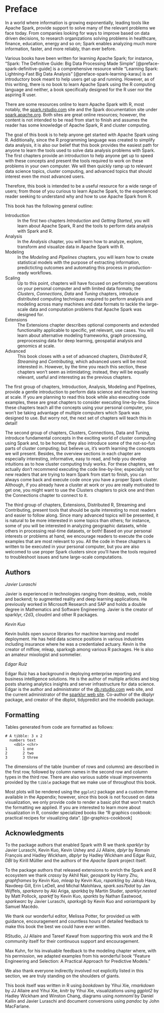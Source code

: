 # Preface {-}

In a world where information is growing exponentially, leading tools like Apache Spark, provide support to solve many of the relevant problems we face today. From companies looking for ways to improve based on data driven decisions, to research organizations solving problems in healthcare, finance, education, energy and so on; Spark enables analyzing much more information, faster, and more reliably, than ever before.

Various books have been written for learning Apache Spark; for instance, "Spark: The Definitive Guide: Big Data Processing Made Simple" [@preface-spark-definitive-guide] is a comprehensive resource while "Learning Spark: Lightning-Fast Big Data Analysis" [@preface-spark-learning-karau] is an introductory book meant to help users get up and running. However, as of this writing, there is no book to learn Apache Spark using the R computing language and neither, a book specifically designed for the R user nor the aspiring R user.

There are some resources online to learn Apache Spark with R, most notably, the [spark.rstudio.com](https://spark.rstudio.com) site and the Spark documentation site under [spark.apache.org](https://spark.apache.org/docs/latest/index.html). Both sites are great online resources; however, the content is not intended to be read from start to finish and assumes the reader has some knowledge of Apache Spark, R and cluster computing.

The goal of this book is to help anyone get started with Apache Spark using R. Additionally, since the R programming language was created to simplify data analysis, it is also our belief that this book provides the easiest path for anyone to learn the tools used to solve data analysis problems with Spark. The first chapters provide an introduction to help anyone get up to speed with these concepts and present the tools required to work on these problems in your own computer. We will then quickly ramp up to relevant data science topics, cluster computing, and advanced topics that should interest even the most advanced users.

Therefore, this book is intended to be a useful resource for a wide range of users; from those of you curious to learn Apache Spark, to the experienced reader seeking to understand why and how to use Apache Spark from R.

This book has the following general outline:

Introduction
: In the first two chapters *Introduction* and *Getting Started*, you will learn about Apache Spark, R and the tools to perform data analysis with Spark and R.

Analysis
: In the *Analysis* chapter, you will learn how to analyze, explore, transform and visualize data in Apache Spark with R.

Modeling
: In the *Modeling* and *Pipelines* chapters, you will learn how to create statistical models with the purpose of extracting information, predicticting outcomes and automating this process in production-ready workflows.

Scaling
: Up to this point, chapters will have focused on performing operations on your personal computer and with limited data formats; the *Clusters*, *Connections*, *Data* and *Tuning* chapters, introduce distributed computing techniques required to perform analysis and modeling across many machines and data formats to tackle the large-scale data and computation problems that Apache Spark was designed for.

Extensions
: The Extensions chapter describes optional components and extended functionality applicable to specific, yet relevant, use cases. You will learn about alternative modeling frameworks, graph processing, preprocessing data for deep learning, geospatial analysis and genomics at scale.

Advanced
: This book closes with a set of advanced chapters, *Distributed R*, *Streaming* and *Contributing*, which advanced users will be most interested in. However, by the time you reach this section, these chapters won't seem as intimidating; instead, they will be equally relevant, useful and interesting as the previous chapters.

The first group of chapters, Introduction, Analysis, Modeling and Pipelines, provide a gentle introduction to perform data science and machine learning at scale. If you are planning to read this book while also executing code examples, these are great chapters to consider executing line-by-line. Since these chapters teach all the concepts using your personal computer, you won't be taking advantage of multiple computers which Spark was designed to use. But worry not, the next set of chapters will teach this in detail!

The second group of chapters, Clusters, Connections, Data and Tuning, introduce fundamental concepts in the exciting world of cluster computing using Spark and, to be honest, they also introduce some of the not-so-fun parts of cluster computing; but believe us, it’s worth learning the concepts we will present. Besides, the overview sections in each chapter are especially interesting, informative, easy to read, and help you develop intuitions as to how cluster computing truly works. For these chapters, we actually don't recommend executing the code line-by-line; especially not for new readers that are trying to learn Spark from start to finish, you can always come back and execute code once you have a proper Spark cluster. Although, if you already have a cluster at work or you are really motivated to get one, you might want to use the Clusters chapters to pick one and then the Connections chapter to connect to it.

The third group of chapters, Extensions, Distributed R, Streaming and Contributing, present tools that should be quite interesting to most readers and easier to follow along. Since many advanced topics will be presented, it is natural to be more interested in some topics than others; for instance, some of you will be interested in analyzing geographic datasets, while others in processing real-time datasets, or both! Based on your personal interests or problems at hand, we encourage readers to execute the code examples that are most relevant to you. All the code in these chapters is written to be executed in your personal computer, but you are also welcomed to use proper Spark clusters since you'll have the tools required to troubleshoot issues and tune large-scale computations.

## Authors {-}

*Javier Luraschi*

Javier is experienced in technologies ranging from desktop, web, mobile and backend; to augmented reality and deep learning applications. He previously worked in Microsoft Research and SAP and holds a double degree in Mathematics and Software Engineering. Javier is the creator of sparklyr, r2d3, cloudml and other R packages.

*Kevin Kuo*

Kevin builds open source libraries for machine learning and model deployment. He has held data science positions in various industries including insurance where he was a credentialed actuary. Kevin is the creator of mlflow, mleap, sparkxgb among various R packages. He is also an amateur mixologist and sommelier.

*Edgar Ruiz*

Edgar Ruiz has a background in deploying enterprise reporting and business intelligence solutions. He is the author of multiple articles and blog posts sharing analytics insights and server infrastructure for data science. Edgar is the author and administrator of the [db.rstudio.com](https://db.rstudio.com) web site, and the current administrator of the [sparklyr web site](https://spark.rstudio.com). Co-author of the dbplyr package, and creator of the dbplot, tidypredict and the modeldb package.

## Formatting {-}

Tables generated from code are formatted as follows:

```
# A tibble: 3 x 2
  numbers text 
    <dbl> <chr>
1       1 one  
2       2 two  
3       3 three
```

The dimensions of the table (number of rows and columns) are described in the first row, followed by column names in the second row and column types in the third row. There are also various subtle visual improvements provided by the `tibble` package that we make use of throughout this book.

Most plots will be rendered using the `ggplot2` package and a custom theme available in the Appendix; however, since this book is not focused on data visualization, we only provide code to render a basic plot that won't match the formatting we applied. If you are interested to learn more about visualization in R, consider specialized books like "R graphics cookbook: practical recipes for visualizing data". [@r-graphics-cookbook]
 
## Acknowledgments {-}

To the package authors that enabled Spark with R we thank *sparklyr* by Javier Luraschi, Kevin Kuo, Kevin Ushey and JJ Allaire, *dplyr* by Romain François and Hadley Wickham, *dbplyr* by Hadley Wickham and Edgar Ruiz, *DBI* by Kirill Mülller and the authors of the *Apache Spark* project itself.

To the package authors that released extensions to enrich the Spark and R ecosystem we thank *crassy* by Akhil Nair, *geospark* by Harry Zhu, *graphframes* by Kevin Kuo, *mleap* by Kevin Kuo, *rsparkling* by Jakub Hava, Navdeep Gill, Erin LeDell, and Michal Malohlava, *spark.sas7bdat* by Jan Wijffels, *sparkavro* by Aki Ariga, *sparkbq* by Martin Studer, *sparklyr.nested* by Matt Pollock, *sparktf* by Kevin Kuo, *sparkts* by Nathan Eastwood, *sparkwarc* by Javier Luraschi, *sparkxgb* by Kevin Kuo and *variantspark* by Samuel Macêdo.

We thank our wonderful editor, Melissa Potter, for provided us with guidance, encouragement and countless hours of detailed feedback to make this book the best we could have ever written.

RStudio, JJ Allaire and Tareef Kawaf from supporting this work and the R community itself for their continuous support and encouragement.

Max Kuhn, for his invaluable feedback to the modeling chapter where, with his permission, we adapted examples from his wonderful book "Feature Engineering and Selection: A Practical Approach for Predictive Models."

We also thank everyone indirectly involved not explicitly listed in this section, we are truly standing on the shoulders of giants.

This book itself was written in R using *bookdown* by Yihui Xie, *rmarkdown* by JJ Allaire and Yihui Xie, 
*knitr* by Yihui Xie, visualizations using *ggplot2* by Hadley Wickham and Winston Chang, diagrams using *nomnoml* by Daniel Kallin and Javier Luraschi and document conversions using *pandoc* by John MacFarlane.
